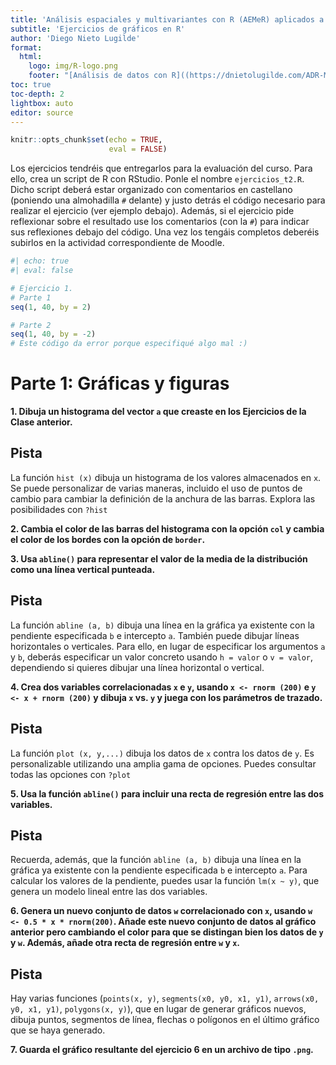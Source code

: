 ---
title: 'Análisis espaciales y multivariantes con R (AEMeR) aplicados a estudios de biodiversidad'
subtitle: 'Ejercicios de gráficos en R'
author: 'Diego Nieto Lugilde'
format: 
  html:
    logo: img/R-logo.png
    footer: "[Análisis de datos con R]((https://dnietolugilde.com/ADR-MUGAB-UCO)"
toc: true
toc-depth: 2
lightbox: auto
editor: source
---

```{r setup, include=FALSE}
knitr::opts_chunk$set(echo = TRUE,
                      eval = FALSE)
```

::: callout-note
Los ejercicios tendréis que entregarlos para la evaluación del curso. Para ello, crea un script de R con RStudio. Ponle el nombre `ejercicios_t2.R`. Dicho script deberá estar organizado con comentarios en castellano (poniendo una almohadilla `#` delante) y justo detrás el código necesario para realizar el ejercicio (ver ejemplo debajo). Además, si el ejercicio pide reflexionar sobre el resultado use los comentarios (con la `#`) para indicar sus reflexiones debajo del código. Una vez los tengáis completos deberéis subirlos en la actividad correspondiente de Moodle.

```{r}
#| echo: true
#| eval: false

# Ejercicio 1.
# Parte 1
seq(1, 40, by = 2)

# Parte 2
seq(1, 40, by = -2)
# Este código da error porque especifiqué algo mal :)

```
:::


# Parte 1: Gráficas y figuras

**1. Dibuja un histograma del vector `a` que creaste en los Ejercicios de la Clase anterior.**

::: {.callout-tip collapse="true"}
## Pista

La función `hist (x)` dibuja un histograma de los valores almacenados en `x`. Se puede personalizar de varias maneras, incluido el uso de puntos de cambio para cambiar la definición de la anchura de las barras. Explora las posibilidades con `?hist`
:::

**2. Cambia el color de las barras del histograma con la opción `col` y cambia el color de los bordes con la opción de `border`.**

**3. Usa `abline()` para representar el valor de la media de la distribución como una línea vertical punteada.**

::: {.callout-tip collapse="true"}
## Pista

La función `abline (a, b)` dibuja una línea en la gráfica ya existente con la pendiente especificada `b` e intercepto `a`. También puede dibujar líneas horizontales o verticales. Para ello, en lugar de especificar los argumentos `a` y `b`, deberás especificar un valor concreto usando `h = valor` o `v = valor`, dependiendo si quieres dibujar una línea horizontal o vertical.
:::

**4. Crea dos variables correlacionadas `x` e `y`, usando `x <- rnorm (200)` e `y <- x + rnorm (200)` y dibuja `x` vs. `y` y juega con los parámetros de trazado.** 

::: {.callout-tip collapse="true"}
## Pista

La función `plot (x, y,...)` dibuja los datos de `x` contra los datos de `y`. Es personalizable utilizando una amplia gama de opciones. Puedes consultar todas las opciones con `?plot`
:::

**5. Usa la función `abline()` para incluir una recta de regresión entre las dos variables.**

::: {.callout-tip collapse="true"}
## Pista

Recuerda, además, que la función `abline (a, b)` dibuja una línea en la gráfica ya existente con la pendiente especificada `b` e intercepto `a`. Para calcular los valores de la pendiente, puedes usar la función `lm(x ~ y)`, que genera un modelo lineal entre las dos variables.
:::

**6. Genera un nuevo conjunto de datos `w` correlacionado con `x`, usando `w <- 0.5 * x * rnorm(200)`. Añade este nuevo conjunto de datos al gráfico anterior pero cambiando el color para que se distingan bien los datos de `y` y `w`. Además, añade otra recta de regresión entre `w` y `x`.**

::: {.callout-tip collapse="true"}
## Pista

Hay varias funciones (`points(x, y)`, `segments(x0, y0, x1, y1)`, `arrows(x0, y0, x1, y1)`, `polygons(x, y)`), que en lugar de generar gráficos nuevos, dibuja puntos, segmentos de línea, flechas o polígonos en el último gráfico que se haya generado.
:::

**7. Guarda el gráfico resultante del ejercicio 6 en un archivo de tipo `.png`.**